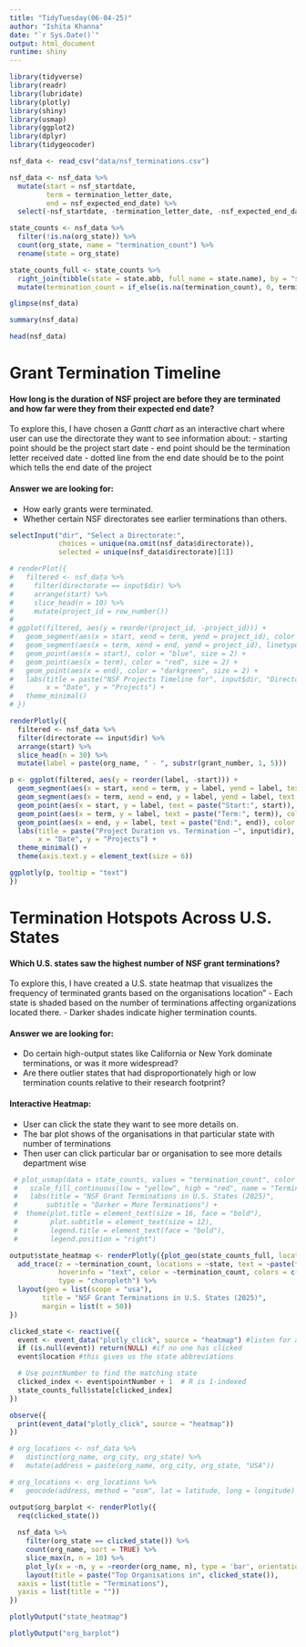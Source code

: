```yaml
---
title: "TidyTuesday(06-04-25)"
author: "Ishita Khanna"
date: "`r Sys.Date()`"
output: html_document
runtime: shiny
---
```


```r
library(tidyverse)
library(readr)
library(lubridate)
library(plotly)
library(shiny)
library(usmap)
library(ggplot2)
library(dplyr)
library(tidygeocoder)

nsf_data <- read_csv("data/nsf_terminations.csv")
```

```r
nsf_data <- nsf_data %>%
  mutate(start = nsf_startdate,
         term = termination_letter_date,
         end = nsf_expected_end_date) %>%
  select(-nsf_startdate, -termination_letter_date, -nsf_expected_end_date)
```

```r
state_counts <- nsf_data %>%
  filter(!is.na(org_state)) %>%
  count(org_state, name = "termination_count") %>%
  rename(state = org_state)

state_counts_full <- state_counts %>%
  right_join(tibble(state = state.abb, full_name = state.name), by = "state") %>%
  mutate(termination_count = if_else(is.na(termination_count), 0, termination_count))
```


```r
glimpse(nsf_data)

summary(nsf_data)

head(nsf_data)
```

# Grant Termination Timeline

#### How long is the duration of NSF project are before they are terminated and how far were they from their expected end date?

To explore this, I have chosen a *Gantt chart* as an interactive chart where user can use the directorate they want to see information about:
 - starting point should be the project start date
 - end point should be the termination letter received date 
 - dotted line from the end date should be to the point which tells the end date of the project

#### Answer we are looking for:
 - How early grants were terminated.
 - Whether certain NSF directorates see earlier terminations than others.

```r
selectInput("dir", "Select a Directorate:",
            choices = unique(na.omit(nsf_data$directorate)),
            selected = unique(nsf_data$directorate)[1])
```

```r
# renderPlot({
#   filtered <- nsf_data %>%
#     filter(directorate == input$dir) %>%
#     arrange(start) %>%
#     slice_head(n = 10) %>%
#     mutate(project_id = row_number())
#   
# ggplot(filtered, aes(y = reorder(project_id, -project_id))) +
#   geom_segment(aes(x = start, xend = term, yend = project_id), color = "black") +
#   geom_segment(aes(x = term, xend = end, yend = project_id), linetype = "dotted", color = "gray50") +
#   geom_point(aes(x = start), color = "blue", size = 2) +
#   geom_point(aes(x = term), color = "red", size = 2) +
#   geom_point(aes(x = end), color = "darkgreen", size = 2) +
#   labs(title = paste("NSF Projects Timeline for", input$dir, "Directorate"),
#        x = "Date", y = "Projects") +
#   theme_minimal()
# })
```

```r
renderPlotly({
  filtered <- nsf_data %>%
  filter(directorate == input$dir) %>%
  arrange(start) %>%
  slice_head(n = 30) %>%
  mutate(label = paste(org_name, " - ", substr(grant_number, 1, 5)))

p <- ggplot(filtered, aes(y = reorder(label, -start))) +
  geom_segment(aes(x = start, xend = term, y = label, yend = label, text = paste("Start:", start, "<br>Term:", term)), color = "black", size = 1) +
  geom_segment(aes(x = term, xend = end, y = label, yend = label, text = paste("Term:", term, "<br>End:", end)), linetype = "dotted", color = "gray50") +
  geom_point(aes(x = start, y = label, text = paste("Start:", start)), color = "blue", size = 2) +
  geom_point(aes(x = term, y = label, text = paste("Term:", term)), color = "red", size = 2) +
  geom_point(aes(x = end, y = label, text = paste("End:", end)), color = "darkgreen", size = 2) +
  labs(title = paste("Project Duration vs. Termination –", input$dir),
       x = "Date", y = "Projects") +
  theme_minimal() +
  theme(axis.text.y = element_text(size = 6))

ggplotly(p, tooltip = "text")
})
```


# Termination Hotspots Across U.S. States

#### Which U.S. states saw the highest number of NSF grant terminations?

To explore this, I have created a U.S. state heatmap that visualizes the frequency of terminated grants based on the organisations location"
 - Each state is shaded based on the number of terminations affecting organizations located there.
 - Darker shades indicate higher termination counts.

#### Answer we are looking for:
 - Do certain high-output states like California or New York dominate terminations, or was it more widespread?
 - Are there outlier states that had disproportionately high or low termination counts relative to their research footprint?
 
#### Interactive Heatmap:
 - User can click the state they want to see more details on.
 - The bar plot shows of the organisations in that particular state with number of terminations
 - Then user can click particular bar or organisation to see more details department wise

```r
 # plot_usmap(data = state_counts, values = "termination_count", color = "white") +
 #   scale_fill_continuous(low = "yellow", high = "red", name = "Terminations", label = scales::comma) +
 #   labs(title = "NSF Grant Terminations in U.S. States (2025)",
 #       subtitle = "Darker = More Terminations") +
 #  theme(plot.title = element_text(size = 16, face = "bold"),
 #        plot.subtitle = element_text(size = 12),
 #        legend.title = element_text(face = "bold"),
 #        legend.position = "right")
```

```r
output$state_heatmap <- renderPlotly({plot_geo(state_counts_full, locationmode = "USA-states", source = "heatmap") %>%
  add_trace(z = ~termination_count, locations = ~state, text = ~paste(full_name, "<br>Terminations:", termination_count),
            hoverinfo = "text", color = ~termination_count, colors = c("yellow", "orange", "red", "darkred"),
            type = "choropleth") %>%
  layout(geo = list(scope = "usa"),
        title = "NSF Grant Terminations in U.S. States (2025)",
        margin = list(t = 50))
})

```

<!-- We want to store what state the user clicks -->

```r
clicked_state <- reactive({
  event <- event_data("plotly_click", source = "heatmap") #listen for a click on the map
  if (is.null(event)) return(NULL) #if no one has clicked
  event$location #this gives us the state abbreviations

  # Use pointNumber to find the matching state
  clicked_index <- event$pointNumber + 1  # R is 1-indexed
  state_counts_full$state[clicked_index]
})

observe({
  print(event_data("plotly_click", source = "heatmap"))
})

```

<!-- 
We want to prepare a clean list of organization locations to geocode.

Steps:
- unique organisation location
- create a address string
-->

```r
# org_locations <- nsf_data %>%
#   distinct(org_name, org_city, org_state) %>%
#   mutate(address = paste(org_name, org_city, org_state, "USA"))
```

<!-- send those addresses to OpenStreetmap (Geocoding services) to get latitudes and longitudes -->

```r
# org_locations <- org_locations %>%
#   geocode(address, method = "osm", lat = latitude, long = longitude)
```

<!-- Showing bar chart in the particular state clicked -->

```r
output$org_barplot <- renderPlotly({
  req(clicked_state())
  
  nsf_data %>%
    filter(org_state == clicked_state()) %>%
    count(org_name, sort = TRUE) %>%
    slice_max(n, n = 10) %>%
    plot_ly(x = ~n, y = ~reorder(org_name, n), type = 'bar', orientation = 'h') %>%
    layout(title = paste("Top Organisations in", clicked_state()),
  xaxis = list(title = "Terminations"),
  yaxis = list(title = ""))
})
```

```r
plotlyOutput("state_heatmap")
```

```r
plotlyOutput("org_barplot")
```

